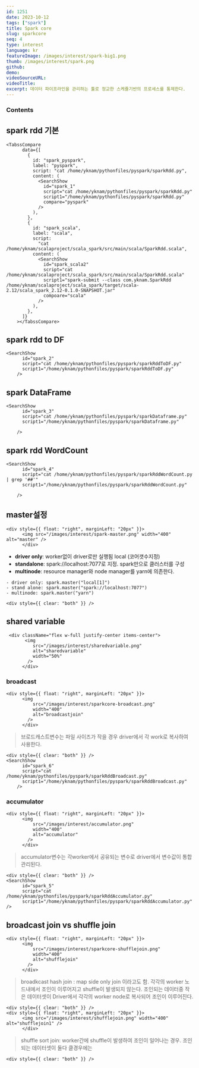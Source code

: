 ```yaml
---
id: 1251
date: 2023-10-12
tags: ["spark"]
title: Spark core
slug: sparkcore
seq: 4
type: interest
language: kr
featureImage: /images/interest/spark-big1.png
thumb: /images/interest/spark.png
github:
demo:
videoSourceURL:
videoTitle:
excerpt: 데이터 파이프라인을 관리하는 툴로 정교한 스케쥴기반의 프로세스를 통제한다.
---
```


### Contents

## spark rdd 기본

    <TabssCompare
          data={[
            {
              id: "spark_pyspark",
              label: "pyspark",
              script: "cat /home/yknam/pythonfiles/pyspark/sparkRdd.py",
              content: (
                <SearchShow
                  id="spark_1"
                  script="cat /home/yknam/pythonfiles/pyspark/sparkRdd.py"
                  script1="/home/yknam/pythonfiles/pyspark/sparkRdd.py"
                  compare="pyspark"
                />
              ),
            },
            {
              id: "spark_scala",
              label: "scala",
              script:
                "cat /home/yknam/scalaproject/scala_spark/src/main/scala/SparkRdd.scala",
              content: (
                <SearchShow
                  id="spark_scala2"
                  script="cat /home/yknam/scalaproject/scala_spark/src/main/scala/SparkRdd.scala"
                  script1="spark-submit --class com.yknam.SparkRdd /home/yknam/scalaproject/scala_spark/target/scala-2.12/scala_spark_2.12-0.1.0-SNAPSHOT.jar"
                  compoare="scala"
                />
              ),
            },
          ]}
        ></TabssCompare>

## spark rdd to DF

    <SearchShow
          id="spark_2"
          script="cat /home/yknam/pythonfiles/pyspark/sparkRddToDF.py"
          script1="/home/yknam/pythonfiles/pyspark/sparkRddToDF.py"
        />

## spark DataFrame

    <SearchShow
          id="spark_3"
          script="cat /home/yknam/pythonfiles/pyspark/sparkDataframe.py"
          script1="/home/yknam/pythonfiles/pyspark/sparkDataframe.py"

        />

## spark rdd WordCount

    <SearchShow
          id="spark_4"
          script="cat /home/yknam/pythonfiles/pyspark/sparkRddWordCount.py | grep '##'"
          script1="/home/yknam/pythonfiles/pyspark/sparkRddWordCount.py"

        />

## master설정

    <div style={{ float: "right", marginLeft: "20px" }}>
          <img src="/images/interest/spark-master.png" width="400" alt="master" />
          </div>

- **driver only**: worker없이 driver로만 실행됨 local (코어갯수지정)
- **standalone**: spark://localhost:7077로 지정. spark만으로 클러스터를 구성
- **multinode**: resource manager와 node manager를 yarn에 의존한다.

```
- driver only: spark.master("local[1]")
- stand alone: spark.master("spark://localhost:7077")
- multinode: spark.master("yarn")
```

    <div style={{ clear: "both" }} />

## shared variable
     <div className="flex w-full justify-center items-center">
           <img
              src="/images/interest/sharedvariable.png"
              alt="sharedvariable"
              width="50%"
            />
          </div>
### broadcast

    <div style={{ float: "right", marginLeft: "20px" }}>
          <img
              src="/images/interest/sparkcore-broadcast.png"
              width="400"
              alt="broadcastjoin"
            />
          </div>
           

> 브로드캐스트변수는 파일 사이즈가 작을 경우 driver에서 각 work로 복사하여 사용한다.

    <div style={{ clear: "both" }} />
    <SearchShow
          id="spark_6"
          script="cat /home/yknam/pythonfiles/pyspark/sparkRddBroadcast.py"
          script1="/home/yknam/pythonfiles/pyspark/sparkRddBroadcast.py"
        />
   

### accumulator


    <div style={{ float: "right", marginLeft: "20px" }}>
          <img
              src="/images/interest/accumulator.png"
              width="400"
              alt="accumulator"
            />
          </div>

> accumulator변수는 각worker에서 공유되는 변수로 driver에서 변수값이 통합관리된다.

    <div style={{ clear: "both" }} />
    <SearchShow
          id="spark_5"
          script="cat /home/yknam/pythonfiles/pyspark/sparkRddAccumulator.py"
          script1="/home/yknam/pythonfiles/pyspark/sparkRddAccumulator.py" />

## broadcast join vs shuffle join

    <div style={{ float: "right", marginLeft: "20px" }}>
          <img
              src="/images/interest/sparkcore-shufflejoin.png"
              width="400"
              alt="shufflejoin"
            />
          </div>

> broadkcast hash join : map side only join 이라고도 함. 각각의 worker 노드내에서 조인이 이루어지고 shuffle이 발생되지 않는다.
> 조인되는 데이터중 작은 데이터셋이 Driver에서 각각의 worker node로 복사되어 조인이 이루어진다.

    <div style={{ clear: "both" }} />
    <div style={{ float: "right", marginLeft: "20px" }}>
          <img src="/images/interest/shufflejoin.png" width="400" alt="shufflejoin1" />
          </div>

> shuffle sort join: worker간에 shuffle이 발생하여 조인이 일어나는 경우.
> 조인되는 데이터셋이 둘다 클경우에는

    <div style={{ clear: "both" }} />

